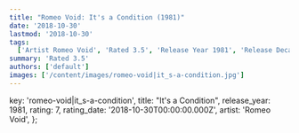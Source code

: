 ```yaml
---
title: "Romeo Void: It's a Condition (1981)"
date: '2018-10-30'
lastmod: '2018-10-30'
tags:
  ['Artist Romeo Void', 'Rated 3.5', 'Release Year 1981', 'Release Decade 1980']
summary: 'Rated 3.5'
authors: ['default']
images: ['/content/images/romeo-void|it_s-a-condition.jpg']
---
```


  key: 'romeo-void|it_s-a-condition',
  title: "It's a Condition",
  release_year: 1981,
  rating: 7,
  rating_date: '2018-10-30T00:00:00.000Z',
  artist: 'Romeo Void',
};

<MusicRating data={data} />
